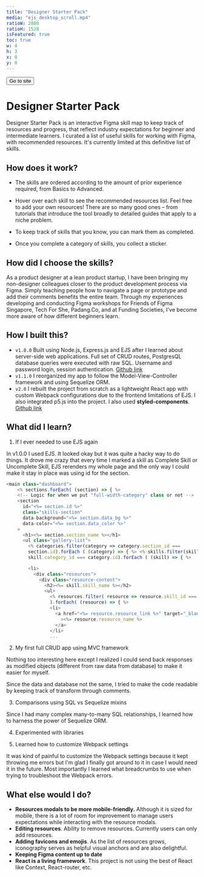 ```yaml
---
title: "Designer Starter Pack"
media: "ejs_desktop_scroll.mp4"
ratioW: 2880
ratioH: 1528
isFeatured: true
toc: true
w: 4
h: 3
x: 0
y: 0
---
```


<button className="visit-website" href="https://designerstarterpack.lol">
  Go to site
</button>

<div className="container-fluid d-flex flex-column margin-top-36">
  <div className="row">
    <div className="col-md-6 col-lg-5 col-xl-4 col-xxl-3 px-0">
      <h1>Designer Starter Pack</h1>
      <p>
        Designer Starter Pack is an interactive Figma skill map to keep track of
        resources and progress, that reflect industry expectations for beginner
        and intermediate learners. I curated a list of useful skills for working
        with Figma, with recommended resources. It's currently limited at this
        definitive list of skills.
      </p>
    </div>
  </div>
</div>

<div className="mw-100 margin-top-36 override-toc">
  <LoopingVideo src="/images/work/designer-starter-pack/ejs_desktop_scroll.mp4" />
</div>

<div className="container w-100 d-flex flex-column margin-top-36">
  <div className="row">
    <div className="col-md-6 col-sm-12">
      <h2>How does it work?</h2>
      <ul>
        <li>
          <p>
            The skills are ordered according to the amount of prior experience
            required, from Basics to Advanced.
          </p>
        </li>
        <li>
          <p>
            Hover over each skill to see the recommended resources list. Feel
            free to add your own resources! There are so many good ones – from
            tutorials that introduce the tool broadly to detailed guides that
            apply to a niche problem.
          </p>
        </li>
        <li>
          <p>
            To keep track of skills that you know, you can mark them as
            completed.
          </p>
        </li>
        <li>
          <p>Once you complete a category of skills, you collect a sticker.</p>
        </li>
      </ul>
    </div>
  </div>
</div>

<div className="container w-100 d-flex flex-column margin-top-36">
  <div className="row">
    <div className="col-md-6 col-sm-12">
      <h2>How did I choose the skills?</h2>
      <p>
        As a product designer at a lean product startup, I have been bringing my
        non-designer colleagues closer to the product development process via
        Figma. Simply teaching people how to navigate a page or prototype and
        add their comments benefits the entire team. Through my experiences
        developing and conducting Figma workshops for Friends of Figma
        Singapore, Tech For She, Padang.Co, and at Funding Societies, I've
        become more aware of how different beginners learn.
      </p>
    </div>
  </div>
</div>

## How I built this?

- `v1.0.0` Built using Node.js, Express.js and EJS after I learned about server-side web applications. Full set of CRUD routes, PostgresQL database queries were executed with raw SQL. Username and password login, session authentication.
  [Github link](https://github.com/samanthadotdesign/designerstarterpack)
- `v1.1.0` I reorganized my app to follow the Model-View-Controller framework and using Sequelize ORM.
- `v2.0` I rebuilt the project from scratch as a lightweight React app with custom Webpack configurations due to the frontend limitations of EJS. I also integrated p5.js into the project. I also used **styled-components**.
  [Github link](https://github.com/samanthadotdesign/dsp)

## What did I learn?

1. If I ever needed to use EJS again

In v1.0.0 I used EJS. It looked okay but it was quite a hacky way to do things. It drove me crazy that every time I marked a skill as Complete Skill or Uncomplete Skill, EJS rerenders my whole page and the only way I could make it stay in place was using id for the section.

```js
<main class="dashboard">
    <% sections.forEach( (section) => { %>
    <!-- Logic for when we put "full-width-category" class or not -->
    <section
      id="<%= section.id %>"
      class="skills-section"
      data-background="<%= section.data_bg %>"
      data-color="<%= section.data_color %>"
    >
      <h1><%= section.section_name %></h1>
      <ul class="gallery-list">
        <% categories.filter(category => category.section_id ===
        section.id).forEach ( (category) => { %> <% skills.filter(skill =>
        skill.category_id === category.id).forEach ( (skill) => { %>

        <li>
          <div class="resources">
            <div class="resource-content">
              <h2><%= skill.skill_name %></h2>
              <ul>
                <% resources.filter( resource => resource.skill_id === skill.id
                ).forEach( (resource) => { %>
                <li>
                  <a href="<%= resource.resource_link %>" target="_blank"
                    ><%= resource.resource_name %>
                  </a>
                </li>
                ...
```

2. My first full CRUD app using MVC framework

Nothing too interesting here except I realized I could send back responses as modified objects (different from raw data from database) to make it easier for myself.

Since the data and database not the same, I tried to make the code readable by keeping track of transform through comments.

3. Comparisons using SQL vs Sequelize mixins

<MarkdownImage
  src="/images/work/designer-starter-pack/erd.png"
  width="100px"
  height="100px"
  layout="fill"
/>
Since I had many complex many-to-many SQL relationships, I learned how to harness
the power of Sequelize ORM.

4. Experimented with libraries

5. Learned how to customize Webpack settings

It was kind of painful to customize the Webpack settings because it kept throwing me errors but I'm glad I finally got around to it in case I would need it in the future. Most importantly I learned what breadcrumbs to use when trying to troubleshoot the Webpack errors.

## What else would I do?

- **Resources modals to be more mobile-friendly.** Although it is sized for mobile, there is a lot of room for improvement to manage users expectations while interacting with the resource modals.
- **Editing resources**. Ability to remove resources. Currently users can only add resources.
- **Adding favicons and emojis**. As the list of resources grows, iconography serves as helpful visual anchors and are also delightful.
- **Keeping Figma content up to date**
- **React is a living framework**. This project is not using the best of React like Context, React-router, etc.
